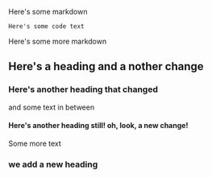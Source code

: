 Here's some markdown

```
Here's some code text
```

Here's some more markdown

## Here's a heading and a nother change

### Here's another heading that changed

and some text in between

#### Here's another heading still! oh, look, a new change!

Some more text

### we add a new heading
